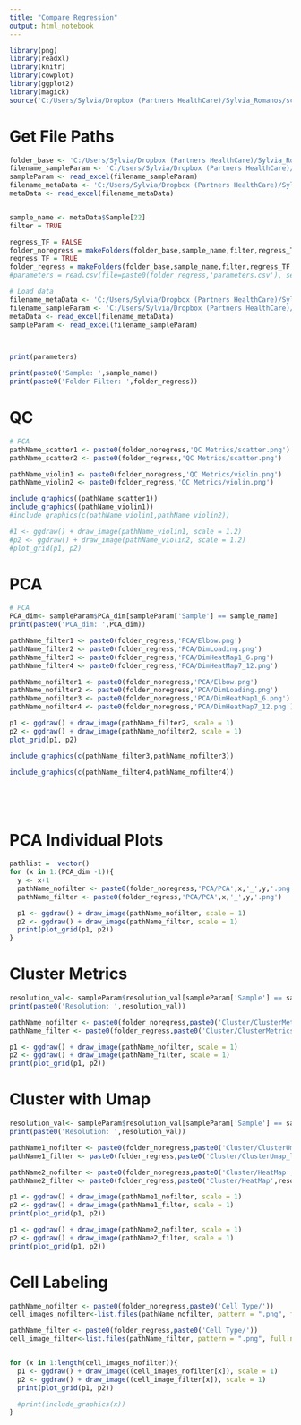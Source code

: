 ---
title: "Compare Regression"
output: html_notebook
---



```{r}
library(png)
library(readxl)
library(knitr)
library(cowplot)
library(ggplot2)
library(magick)
source('C:/Users/Sylvia/Dropbox (Partners HealthCare)/Sylvia_Romanos/scRNASeq/Code/Functions.R')

```

# Get File Paths
```{r,results="hide"}
folder_base <- 'C:/Users/Sylvia/Dropbox (Partners HealthCare)/Sylvia_Romanos/scRNASeq/Code/Output/'
filename_sampleParam <- 'C:/Users/Sylvia/Dropbox (Partners HealthCare)/Sylvia_Romanos/scRNASeq/Data/sample_parameters.xlsx'
sampleParam <- read_excel(filename_sampleParam)
filename_metaData <- 'C:/Users/Sylvia/Dropbox (Partners HealthCare)/Sylvia_Romanos/scRNASeq/Data/Dexa_meta.xlsx'
metaData <- read_excel(filename_metaData)


sample_name <- metaData$Sample[22]
filter = TRUE

regress_TF = FALSE
folder_noregress = makeFolders(folder_base,sample_name,filter,regress_TF, FALSE)
regress_TF = TRUE
folder_regress = makeFolders(folder_base,sample_name,filter,regress_TF, FALSE)
#parameters = read.csv(file=paste0(folder_regress,'parameters.csv'), sep=",")

# Load data
filename_metaData <- 'C:/Users/Sylvia/Dropbox (Partners HealthCare)/Sylvia_Romanos/scRNASeq/Data/Dexa_meta.xlsx'
filename_sampleParam <- 'C:/Users/Sylvia/Dropbox (Partners HealthCare)/Sylvia_Romanos/scRNASeq/Data/sample_parameters.xlsx'
metaData <- read_excel(filename_metaData)
sampleParam <- read_excel(filename_sampleParam)

    
```

```{r}
print(parameters)
```

```{r}
print(paste0('Sample: ',sample_name))
print(paste0('Folder Filter: ',folder_regress))
```

# QC

```{r}

# PCA
pathName_scatter1 <- paste0(folder_noregress,'QC Metrics/scatter.png')
pathName_scatter2 <- paste0(folder_regress,'QC Metrics/scatter.png')

pathName_violin1 <- paste0(folder_noregress,'QC Metrics/violin.png')
pathName_violin2 <- paste0(folder_regress,'QC Metrics/violin.png')

include_graphics((pathName_scatter1))
include_graphics((pathName_violin1))
#include_graphics(c(pathName_violin1,pathName_violin2))

#1 <- ggdraw() + draw_image(pathName_violin1, scale = 1.2)
#p2 <- ggdraw() + draw_image(pathName_violin2, scale = 1.2)
#plot_grid(p1, p2)

```

# PCA 

```{r}
# PCA
PCA_dim<- sampleParam$PCA_dim[sampleParam['Sample'] == sample_name]
print(paste0('PCA_dim: ',PCA_dim))

pathName_filter1 <- paste0(folder_regress,'PCA/Elbow.png')
pathName_filter2 <- paste0(folder_regress,'PCA/DimLoading.png')
pathName_filter3 <- paste0(folder_regress,'PCA/DimHeatMap1_6.png')
pathName_filter4 <- paste0(folder_regress,'PCA/DimHeatMap7_12.png')

pathName_nofilter1 <- paste0(folder_noregress,'PCA/Elbow.png')
pathName_nofilter2 <- paste0(folder_noregress,'PCA/DimLoading.png')
pathName_nofilter3 <- paste0(folder_noregress,'PCA/DimHeatMap1_6.png')
pathName_nofilter4 <- paste0(folder_noregress,'PCA/DimHeatMap7_12.png')

p1 <- ggdraw() + draw_image(pathName_filter2, scale = 1)
p2 <- ggdraw() + draw_image(pathName_nofilter2, scale = 1)
plot_grid(p1, p2)

include_graphics(c(pathName_filter3,pathName_nofilter3))

include_graphics(c(pathName_filter4,pathName_nofilter4))



 
```

# PCA Individual Plots

```{r}
pathlist =  vector()
for (x in 1:(PCA_dim -1)){
  y <- x+1
  pathName_nofilter <- paste0(folder_noregress,'PCA/PCA',x,'_',y,'.png')
  pathName_filter <- paste0(folder_regress,'PCA/PCA',x,'_',y,'.png')

  p1 <- ggdraw() + draw_image(pathName_nofilter, scale = 1)
  p2 <- ggdraw() + draw_image(pathName_filter, scale = 1)
  print(plot_grid(p1, p2))
}

```
# Cluster Metrics

```{r}
resolution_val<- sampleParam$resolution_val[sampleParam['Sample'] == sample_name]
print(paste0('Resolution: ',resolution_val))

pathName_nofilter <- paste0(folder_noregress,paste0('Cluster/ClusterMetrics','.png'))
pathName_filter <- paste0(folder_regress,paste0('Cluster/ClusterMetrics','.png'))

p1 <- ggdraw() + draw_image(pathName_nofilter, scale = 1)
p2 <- ggdraw() + draw_image(pathName_filter, scale = 1)
print(plot_grid(p1, p2))

```

# Cluster with Umap

```{r}
resolution_val<- sampleParam$resolution_val[sampleParam['Sample'] == sample_name]
print(paste0('Resolution: ',resolution_val))

pathName1_nofilter <- paste0(folder_noregress,paste0('Cluster/ClusterUmap_label',resolution_val,'.png'))
pathName1_filter <- paste0(folder_regress,paste0('Cluster/ClusterUmap_label',resolution_val,'.png'))

pathName2_nofilter <- paste0(folder_noregress,paste0('Cluster/HeatMap',resolution_val,'.png'))
pathName2_filter <- paste0(folder_regress,paste0('Cluster/HeatMap',resolution_val,'.png'))

p1 <- ggdraw() + draw_image(pathName1_nofilter, scale = 1)
p2 <- ggdraw() + draw_image(pathName1_filter, scale = 1)
print(plot_grid(p1, p2))

p1 <- ggdraw() + draw_image(pathName2_nofilter, scale = 1)
p2 <- ggdraw() + draw_image(pathName2_filter, scale = 1)
print(plot_grid(p1, p2))

```

# Cell Labeling
```{r}

pathName_nofilter <- paste0(folder_noregress,paste0('Cell Type/'))
cell_images_nofilter<-list.files(pathName_nofilter, pattern = ".png", full.names = TRUE)

pathName_filter <- paste0(folder_regress,paste0('Cell Type/'))
cell_image_filter<-list.files(pathName_filter, pattern = ".png", full.names = TRUE)


for (x in 1:length(cell_images_nofilter)){
  p1 <- ggdraw() + draw_image((cell_images_nofilter[x]), scale = 1)
  p2 <- ggdraw() + draw_image((cell_image_filter[x]), scale = 1)
  print(plot_grid(p1, p2))

  #print(include_graphics(x))
}


```
